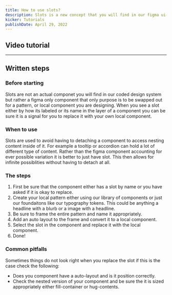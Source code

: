 ```yaml
---
title: How to use slots?
description: Slots is a new concept that you will find in our figma ui-kit. It empowers you to nest and build out paterns with our components without detaching. Follow along on this tutorial where you will learn all about slots.
kicker: Tutorials
publishDate: April 29, 2022
---
```


## Video tutorial

<YoutubeEmbed videoid="ocTg0ZLvE3o" />

---

## Written steps

### Before starting

Slots are not an actual componet you will find in our coded design system but rather a figma only component that only purpose is to be swapped out for a pattern, or local component you are designing. When you see a slot either by how its labeled or its name in the layer of a component you can be sure it is a signal for you to replace it with your own local component.

### When to use

Slots are used to avoid having to detaching a component to access nesting content inside of it. For example a tooltip or accordion can hold a lot of different type of content. Rather than the figma component accounting for ever possible variation it is better to just have slot. This then allows for infinite possiblities without having to detach at all.

### The steps

1. First be sure that the component either has a slot by name or you have asked if it is okay to replace.
2. Create your local pattern either using our library of components or just our foundaitons like our typography tokens. This could be anything a headline with a blurb or a image with a headline.
3. Be sure to frame the entire pattern and name it appropriately.
4. Add an auto layout to the frame and convert it to a local component.
5. Select the slot in the component and replace it with the local component.
6. Done!

### Common pitfalls

Sometimes things do not look right when you replace the slot if this is the case check the following:

- Does you component have a auto-layout and is it position correctly.
- Check the nested version of your component and be sure the it is sized appropriately either fill-container or hug-contents.
